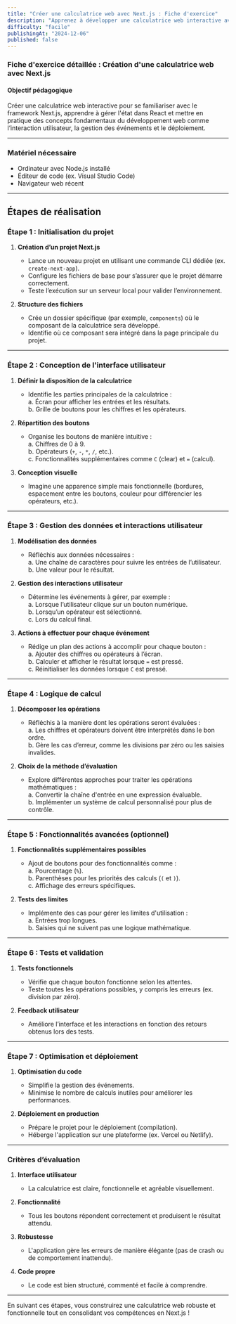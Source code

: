 ```yaml
---
title: "Créer une calculatrice web avec Next.js : Fiche d'exercice"
description: "Apprenez à développer une calculatrice web interactive avec Next.js grâce à ce guide étape par étape, idéal pour les débutants."
difficulty: "facile"
publishingAt: "2024-12-06"
published: false
---
```


### **Fiche d'exercice détaillée : Création d'une calculatrice web avec Next.js**

#### **Objectif pédagogique**  
Créer une calculatrice web interactive pour se familiariser avec le framework Next.js, apprendre à gérer l'état dans React et mettre en pratique des concepts fondamentaux du développement web comme l’interaction utilisateur, la gestion des événements et le déploiement.

---

### **Matériel nécessaire**  
- Ordinateur avec Node.js installé  
- Éditeur de code (ex. Visual Studio Code)  
- Navigateur web récent  

---

## **Étapes de réalisation**

### **Étape 1 : Initialisation du projet**

1. **Création d’un projet Next.js**  
   - Lance un nouveau projet en utilisant une commande CLI dédiée (ex. `create-next-app`).
   - Configure les fichiers de base pour s’assurer que le projet démarre correctement.  
   - Teste l’exécution sur un serveur local pour valider l’environnement.

2. **Structure des fichiers**  
   - Crée un dossier spécifique (par exemple, `components`) où le composant de la calculatrice sera développé.
   - Identifie où ce composant sera intégré dans la page principale du projet.

---

### **Étape 2 : Conception de l'interface utilisateur**

1. **Définir la disposition de la calculatrice**  
   - Identifie les parties principales de la calculatrice :  
     a. Écran pour afficher les entrées et les résultats.  
     b. Grille de boutons pour les chiffres et les opérateurs.

2. **Répartition des boutons**  
   - Organise les boutons de manière intuitive :  
     a. Chiffres de 0 à 9.  
     b. Opérateurs (`+`, `-`, `*`, `/`, etc.).  
     c. Fonctionnalités supplémentaires comme `C` (clear) et `=` (calcul).  

3. **Conception visuelle**  
   - Imagine une apparence simple mais fonctionnelle (bordures, espacement entre les boutons, couleur pour différencier les opérateurs, etc.).

---

### **Étape 3 : Gestion des données et interactions utilisateur**

1. **Modélisation des données**  
   - Réfléchis aux données nécessaires :  
     a. Une chaîne de caractères pour suivre les entrées de l’utilisateur.  
     b. Une valeur pour le résultat.  

2. **Gestion des interactions utilisateur**  
   - Détermine les événements à gérer, par exemple :  
     a. Lorsque l’utilisateur clique sur un bouton numérique.  
     b. Lorsqu’un opérateur est sélectionné.  
     c. Lors du calcul final.  

3. **Actions à effectuer pour chaque événement**  
   - Rédige un plan des actions à accomplir pour chaque bouton :  
     a. Ajouter des chiffres ou opérateurs à l’écran.  
     b. Calculer et afficher le résultat lorsque `=` est pressé.  
     c. Réinitialiser les données lorsque `C` est pressé.

---

### **Étape 4 : Logique de calcul**

1. **Décomposer les opérations**  
   - Réfléchis à la manière dont les opérations seront évaluées :  
     a. Les chiffres et opérateurs doivent être interprétés dans le bon ordre.  
     b. Gère les cas d’erreur, comme les divisions par zéro ou les saisies invalides.

2. **Choix de la méthode d’évaluation**  
   - Explore différentes approches pour traiter les opérations mathématiques :  
     a. Convertir la chaîne d'entrée en une expression évaluable.  
     b. Implémenter un système de calcul personnalisé pour plus de contrôle.

---

### **Étape 5 : Fonctionnalités avancées (optionnel)**

1. **Fonctionnalités supplémentaires possibles**  
   - Ajout de boutons pour des fonctionnalités comme :  
     a. Pourcentage (`%`).  
     b. Parenthèses pour les priorités des calculs (`(` et `)`).  
     c. Affichage des erreurs spécifiques.  

2. **Tests des limites**  
   - Implémente des cas pour gérer les limites d'utilisation :  
     a. Entrées trop longues.  
     b. Saisies qui ne suivent pas une logique mathématique.

---

### **Étape 6 : Tests et validation**

1. **Tests fonctionnels**  
   - Vérifie que chaque bouton fonctionne selon les attentes.  
   - Teste toutes les opérations possibles, y compris les erreurs (ex. division par zéro).  

2. **Feedback utilisateur**  
   - Améliore l’interface et les interactions en fonction des retours obtenus lors des tests.

---

### **Étape 7 : Optimisation et déploiement**

1. **Optimisation du code**  
   - Simplifie la gestion des événements.  
   - Minimise le nombre de calculs inutiles pour améliorer les performances.

2. **Déploiement en production**  
   - Prépare le projet pour le déploiement (compilation).  
   - Héberge l'application sur une plateforme (ex. Vercel ou Netlify).

---

### **Critères d’évaluation**

1. **Interface utilisateur**  
   - La calculatrice est claire, fonctionnelle et agréable visuellement.

2. **Fonctionnalité**  
   - Tous les boutons répondent correctement et produisent le résultat attendu.  

3. **Robustesse**  
   - L'application gère les erreurs de manière élégante (pas de crash ou de comportement inattendu).  

4. **Code propre**  
   - Le code est bien structuré, commenté et facile à comprendre.

---

En suivant ces étapes, vous construirez une calculatrice web robuste et fonctionnelle tout en consolidant vos compétences en Next.js !
